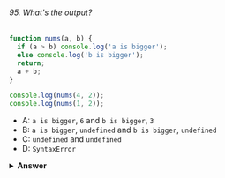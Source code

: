 ###### 95. What's the output?

```javascript
function nums(a, b) {
  if (a > b) console.log('a is bigger');
  else console.log('b is bigger');
  return;
  a + b;
}

console.log(nums(4, 2));
console.log(nums(1, 2));
```

- A: `a is bigger`, `6` and `b is bigger`, `3`
- B: `a is bigger`, `undefined` and `b is bigger`, `undefined`
- C: `undefined` and `undefined`
- D: `SyntaxError`

<details>
<summary>
<b>Answer</b>
</summary>

#### Answer: B

In JavaScript, we don't _have_ to write the semicolon (`;`) explicitly, however the JavaScript engine still adds them after statements. This is called **Automatic Semicolon Insertion**. A statement can for example be variables, or keywords like `throw`, `return`, `break`, etc.

Here, we wrote a `return` statement, and another value `a + b` on a _new line_. However, since it's a new line, the engine doesn't know that it's actually the value that we wanted to return. Instead, it automatically added a semicolon after `return`. You could see this as:

```javascript
return;
a + b;
```

This means that `a + b` is never reached, since a function stops running after the `return` keyword. If no value gets returned, like here, the function returns `undefined`. Note that there is no automatic insertion after `if/else` statements!

</details>
